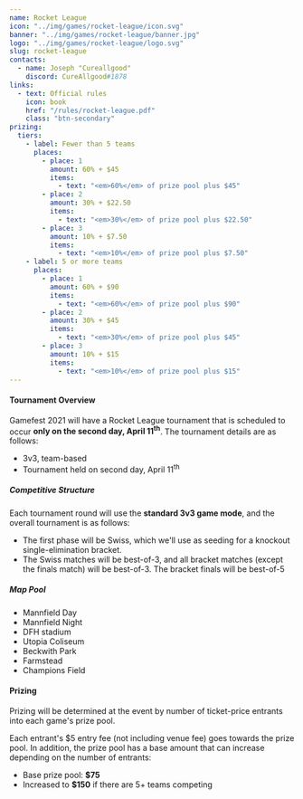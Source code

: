 ---
name: Rocket League
icon: "../img/games/rocket-league/icon.svg"
banner: "../img/games/rocket-league/banner.jpg"
logo: "../img/games/rocket-league/logo.svg"
slug: rocket-league
contacts:
  - name: Joseph "Cureallgood"
    discord: CureAllgood#1878
links:
  - text: Official rules
    icon: book
    href: "/rules/rocket-league.pdf"
    class: "btn-secondary"
prizing:
  tiers:
    - label: Fewer than 5 teams
      places:
        - place: 1
          amount: 60% + $45
          items:
            - text: "<em>60%</em> of prize pool plus $45"
        - place: 2
          amount: 30% + $22.50
          items:
            - text: "<em>30%</em> of prize pool plus $22.50"
        - place: 3
          amount: 10% + $7.50
          items:
            - text: "<em>10%</em> of prize pool plus $7.50"
    - label: 5 or more teams
      places:
        - place: 1
          amount: 60% + $90
          items:
            - text: "<em>60%</em> of prize pool plus $90"
        - place: 2
          amount: 30% + $45
          items:
            - text: "<em>30%</em> of prize pool plus $45"
        - place: 3
          amount: 10% + $15
          items:
            - text: "<em>10%</em> of prize pool plus $15"
---

#### Tournament Overview

Gamefest 2021 will have a Rocket League tournament that is scheduled to occur **only on the second day, April 11<sup>th</sup>**. The tournament details are as follows:

- 3v3, team-based
- Tournament held on second day, April 11<sup>th</sup>

##### Competitive Structure

Each tournament round will use the **standard 3v3 game mode**, and the overall tournament is as follows:

- The first phase will be Swiss, which we'll use as seeding for a knockout single-elimination bracket.
- The Swiss matches will be best-of-3, and all bracket matches (except the finals match) will be best-of-3. The bracket finals will be best-of-5

##### Map Pool

- Mannfield Day
- Mannfield Night
- DFH stadium
- Utopia Coliseum
- Beckwith Park
- Farmstead
- Champions Field

<Section>

#### Prizing

Prizing will be determined at the event by number of ticket-price entrants into each game's prize pool.

Each entrant's $5 entry fee (not including venue fee) goes towards the prize pool. In addition, the prize pool has a base amount that can increase depending on the number of entrants:

- Base prize pool: **$75**
- Increased to **$150** if there are 5+ teams competing

<MultiPrizing tiers={props.prizing.tiers} /></Section>
<Section><Contact contacts={props.contacts} /></Section>
